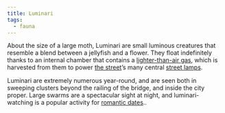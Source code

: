```yaml
---
title: Luminari
tags:
  - fauna
---
```

About the size of a large moth, Luminari are small luminous creatures that
resemble a blend between a jellyfish and a flower. They float indefinitely
thanks to an internal chamber that contains a [lighter-than-air gas](lore:lumin),
which is harvested from them to power [the street](lore:the-street)’s many
central [street lamps](lore:street-lamps). 

Luminari are extremely numerous year-round, and are seen both in sweeping
clusters beyond the railing of the bridge, and inside the city proper. Large
swarms are a spectacular sight at night, and luminari-watching is a popular
activity for [romantic dates](lore:courtship)..
